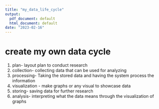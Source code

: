 ```yaml
---
title: "my_data_life_cycle"
output:
  pdf_document: default
  html_document: default
date: "2023-02-16"
---
```

# create my own data cycle
1. plan- layout plan to conduct research
2. collection- collecting data that can be used for analyzing
3. processing- Taking the stored data and having the system process the information
4. visualization - make graphs or any visual to showcase data
5. storing- saving data for further research
6. analysis- interpreting what the data means through the visualization of graphs
